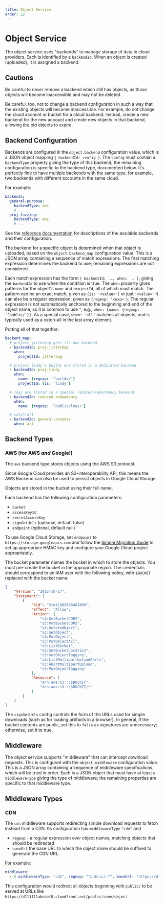 ```yaml
---
title: Object Service
order: 22
---
```


# Object Service

The object service uses "backends" to manage storage of data in cloud providers.
Each is identified by a `backendId`.
When an object is created (uploaded), it is assigned a backend.

## Cautions

Be careful to never remove a backend which still has objects, as those objects will become inaccessible and may not be deleted.

Be careful, too, not to change a backend configuration in such a way that the existing objects will become inaccessible.
For example, do not change the cloud account or bucket for a cloud backend.
Instead, create a new backend for the new account and create new objects in that backend, allowing the old objects to expire.

## Backend Configuration

Backends are configured in the `object.backend` configuration value, which is a JSON object mapping `{ backendId: config }`.
The `config` must contain a `backendType` property giving the type of this backend; the remaining configuration is specific to the backend type, documented below.
It's perfectly fine to have multiple backends with the same type; for example, two backends with different accounts in the same cloud.

For example:

```yaml
backends:
  general-purpose:
    backendType: aws
    # ...
  proj-fuzzing:
    backendType: aws
    # ...
```

See the [reference documentation](/docs/reference/platform/object/) for descriptions of the available backends and their configuration.

The backend for a specific object is determined when that object is uploaded, based on the `object.backend_map` configuration value.
This is a JSON array containing a sequence of match expressions.
The first matching expression determines the backend to use; remaining expressions are not considered.

Each match expression has the form `{ backendId: .., when: .. }`, giving the `backendId` to use when the condition is true.
The `when` property gives patterns for the object's `name` and `projectId`, all of which must match.
The pattern can be an exact match, given as `{is: '<value>'}` or just `'<value>'`
It can also be a regular expression, given as `{regexp: '<exp>'}`.
The regular expression is not automatically anchored to the beginning and end of the object name, so it is common to use `^`, e.g., `when: {name: {regexp: '^public/'}}`.
As a special case, `when: 'all'` matches all objects, and is typically used as a catch-all in the last array element.

Putting all of that together:

```yaml
backend_map:
  # project jitterbug gets its own backend
  - backendId: proj-jitterbug
    when:
      projectId: jitterbug

  # project lindy's builds are stored in a dedicated backend
  - backendId: proj-lindy
    when:
      name: {regexp: '^builds/'}
      projectId: {is: 'lindy'}

  # logs are stored in a special reduced-redundancy backend
  - backendId: reduced-redundancy
    when:
      name: {regexp: '^public/logs/'}

  # catch-all
  - backendId: general-purpose
    when: all
```

## Backend Types

### AWS (for AWS _and_ Google!)

The `aws` backend type stores objects using the AWS S3 protocol.

Since Google Cloud provides an S3-interoperability API, this means the AWS
Backend can _also_ be used to persist objects in Google Cloud Storage.

Objects are stored in the bucket using their full name.

Each backend has the following configuration parameters:
 * `bucket`
 * `accessKeyId`
 * `secretAccessKey`
 * `signGetUrls` (optional, default false)
 * `endpoint` (optional, default null)

To use Google Cloud Storage, set `endpoint` to `https://storage.googleapis.com`
and follow the [Simple Migration
Guide](https://cloud.google.com/storage/docs/migrating#migration-simple) to set
up appropriate HMAC key and configure your Google Cloud project appropriately.

The bucket parameter names the bucket in which to store the objects.
You must pre-create the bucket in the appropriate region.
The credentials should correspond to an IAM user with the following policy, with `$BUCKET` replaced with the bucket name:

```json
{
    "Version": "2012-10-17",
    "Statement": [
        {
            "Sid": "Stmt1462988481000",
            "Effect": "Allow",
            "Action": [
                "s3:GetBucketCORS",
                "s3:PutBucketCORS",
                "s3:DeleteObject",
                "s3:GetObject",
                "s3:PutObject",
                "s3:PutObjectAcl",
                "s3:ListBucket",
                "s3:GetBucketLocation",
                "s3:GetObjectTagging",
                "s3:ListMultipartUploadParts",
                "s3:AbortMultipartUpload",
                "s3:PutObjectTagging"
            ],
            "Resource": [
                "arn:aws:s3:::$BUCKET",
                "arn:aws:s3:::$BUCKET/*"
            ]
        }
    ]
}
```

The `signGetUrls` config controls the form of the URLs used for simple downloads (such as for loading artifacts in a browser).
In general, if the bucket contents are public, set this to `false` as signatures are unnecessary; otherwise, set it to true.

## Middleware

The object service supports "middleware" that can intercept download requests.
This is configured with the `object.middleware` configuration value.
This is a JSON array containing a sequence of middleware specifications, which will be tried in order.
Each is a JSON object that must have at least a `middlewareType` giving the type of middleware; the remaining properties are specific to that middleware type.

## Middleware Types

### CDN

The `cdn` middleware supports redirecting simple download requests to fetch instead from a CDN.
Its configuration has `middlewareType` `"cdn"` and

 * `regexp` - a regular expression over object names, matching objects that should be redirected
 * `baseUrl` the base URL to which the object name should be suffixed to generate the CDN URL.

For example:

```yaml
middleware:
  - { middlewareType: "cdn", regexp: "^public/.*", baseUrl: "https://d111111abcdef8.cloudfront.net/" }
```

This configuration would redirect all objects beginning with `public/` to be served at URLs like `https://d111111abcdef8.cloudfront.net/public/some/object`.
